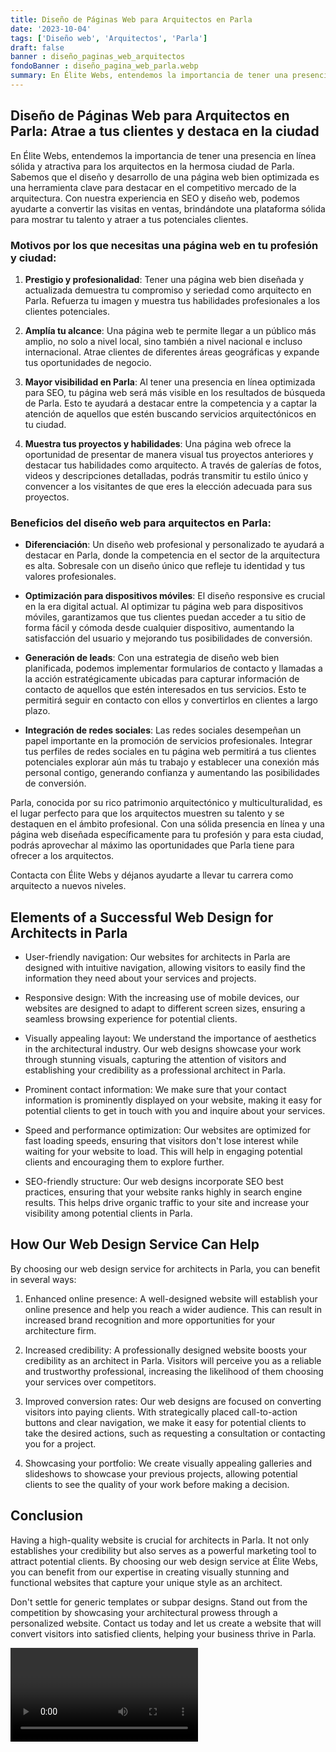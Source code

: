 ```yaml
---
title: Diseño de Páginas Web para Arquitectos en Parla
date: '2023-10-04'
tags: ['Diseño web', 'Arquitectos', 'Parla']
draft: false
banner : diseño_paginas_web_arquitectos
fondoBanner : diseño_pagina_web_parla.webp
summary: En Élite Webs, entendemos la importancia de tener una presencia en línea sólida y atractiva para los arquitectos en la hermosa ciudad de Parla. Sabemos que el diseño y desarrollo de una página web bien optimizada es una herramienta clave para destacar en el competitivo mercado de la arquitectura. Con nuestra experiencia en SEO y diseño web, podemos ayudarte a convertir las visitas en ventas, brindándote una plataforma sólida para mostrar tu talento y atraer a tus potenciales clientes.
---
```


## Diseño de Páginas Web para Arquitectos en Parla: Atrae a tus clientes y destaca en la ciudad

En Élite Webs, entendemos la importancia de tener una presencia en línea sólida y atractiva para los arquitectos en la hermosa ciudad de Parla. Sabemos que el diseño y desarrollo de una página web bien optimizada es una herramienta clave para destacar en el competitivo mercado de la arquitectura. Con nuestra experiencia en SEO y diseño web, podemos ayudarte a convertir las visitas en ventas, brindándote una plataforma sólida para mostrar tu talento y atraer a tus potenciales clientes.

### Motivos por los que necesitas una página web en tu profesión y ciudad:

1. **Prestigio y profesionalidad**: Tener una página web bien diseñada y actualizada demuestra tu compromiso y seriedad como arquitecto en Parla. Refuerza tu imagen y muestra tus habilidades profesionales a los clientes potenciales.

2. **Amplía tu alcance**: Una página web te permite llegar a un público más amplio, no solo a nivel local, sino también a nivel nacional e incluso internacional. Atrae clientes de diferentes áreas geográficas y expande tus oportunidades de negocio.

3. **Mayor visibilidad en Parla**: Al tener una presencia en línea optimizada para SEO, tu página web será más visible en los resultados de búsqueda de Parla. Esto te ayudará a destacar entre la competencia y a captar la atención de aquellos que estén buscando servicios arquitectónicos en tu ciudad.

4. **Muestra tus proyectos y habilidades**: Una página web ofrece la oportunidad de presentar de manera visual tus proyectos anteriores y destacar tus habilidades como arquitecto. A través de galerías de fotos, videos y descripciones detalladas, podrás transmitir tu estilo único y convencer a los visitantes de que eres la elección adecuada para sus proyectos.

### Beneficios del diseño web para arquitectos en Parla:

- **Diferenciación**: Un diseño web profesional y personalizado te ayudará a destacar en Parla, donde la competencia en el sector de la arquitectura es alta. Sobresale con un diseño único que refleje tu identidad y tus valores profesionales.

- **Optimización para dispositivos móviles**: El diseño responsive es crucial en la era digital actual. Al optimizar tu página web para dispositivos móviles, garantizamos que tus clientes puedan acceder a tu sitio de forma fácil y cómoda desde cualquier dispositivo, aumentando la satisfacción del usuario y mejorando tus posibilidades de conversión.

- **Generación de leads**: Con una estrategia de diseño web bien planificada, podemos implementar formularios de contacto y llamadas a la acción estratégicamente ubicadas para capturar información de contacto de aquellos que estén interesados en tus servicios. Esto te permitirá seguir en contacto con ellos y convertirlos en clientes a largo plazo.

- **Integración de redes sociales**: Las redes sociales desempeñan un papel importante en la promoción de servicios profesionales. Integrar tus perfiles de redes sociales en tu página web permitirá a tus clientes potenciales explorar aún más tu trabajo y establecer una conexión más personal contigo, generando confianza y aumentando las posibilidades de conversión.

Parla, conocida por su rico patrimonio arquitectónico y multiculturalidad, es el lugar perfecto para que los arquitectos muestren su talento y se destaquen en el ámbito profesional. Con una sólida presencia en línea y una página web diseñada específicamente para tu profesión y para esta ciudad, podrás aprovechar al máximo las oportunidades que Parla tiene para ofrecer a los arquitectos.

Contacta con Élite Webs y déjanos ayudarte a llevar tu carrera como arquitecto a nuevos niveles.

<GifSeo />

<Cta />

## Elements of a Successful Web Design for Architects in Parla

- User-friendly navigation: Our websites for architects in Parla are designed with intuitive navigation, allowing visitors to easily find the information they need about your services and projects.

- Responsive design: With the increasing use of mobile devices, our websites are designed to adapt to different screen sizes, ensuring a seamless browsing experience for potential clients.

- Visually appealing layout: We understand the importance of aesthetics in the architectural industry. Our web designs showcase your work through stunning visuals, capturing the attention of visitors and establishing your credibility as a professional architect in Parla.

- Prominent contact information: We make sure that your contact information is prominently displayed on your website, making it easy for potential clients to get in touch with you and inquire about your services.

- Speed and performance optimization: Our websites are optimized for fast loading speeds, ensuring that visitors don't lose interest while waiting for your website to load. This will help in engaging potential clients and encouraging them to explore further.

- SEO-friendly structure: Our web designs incorporate SEO best practices, ensuring that your website ranks highly in search engine results. This helps drive organic traffic to your site and increase your visibility among potential clients in Parla.

## How Our Web Design Service Can Help

By choosing our web design service for architects in Parla, you can benefit in several ways:

1. Enhanced online presence: A well-designed website will establish your online presence and help you reach a wider audience. This can result in increased brand recognition and more opportunities for your architecture firm.

2. Increased credibility: A professionally designed website boosts your credibility as an architect in Parla. Visitors will perceive you as a reliable and trustworthy professional, increasing the likelihood of them choosing your services over competitors.

3. Improved conversion rates: Our web designs are focused on converting visitors into paying clients. With strategically placed call-to-action buttons and clear navigation, we make it easy for potential clients to take the desired actions, such as requesting a consultation or contacting you for a project.

4. Showcasing your portfolio: We create visually appealing galleries and slideshows to showcase your previous projects, allowing potential clients to see the quality of your work before making a decision.

## Conclusion

Having a high-quality website is crucial for architects in Parla. It not only establishes your credibility but also serves as a powerful marketing tool to attract potential clients. By choosing our web design service at Élite Webs, you can benefit from our expertise in creating visually stunning and functional websites that capture your unique style as an architect.

Don't settle for generic templates or subpar designs. Stand out from the competition by showcasing your architectural prowess through a personalized website. Contact us today and let us create a website that will convert visitors into satisfied clients, helping your business thrive in Parla.

<Video />

<CtaBot job='Arquitectos' city='Parla'/>

<Gmaps query='Parla+españa+maps' />